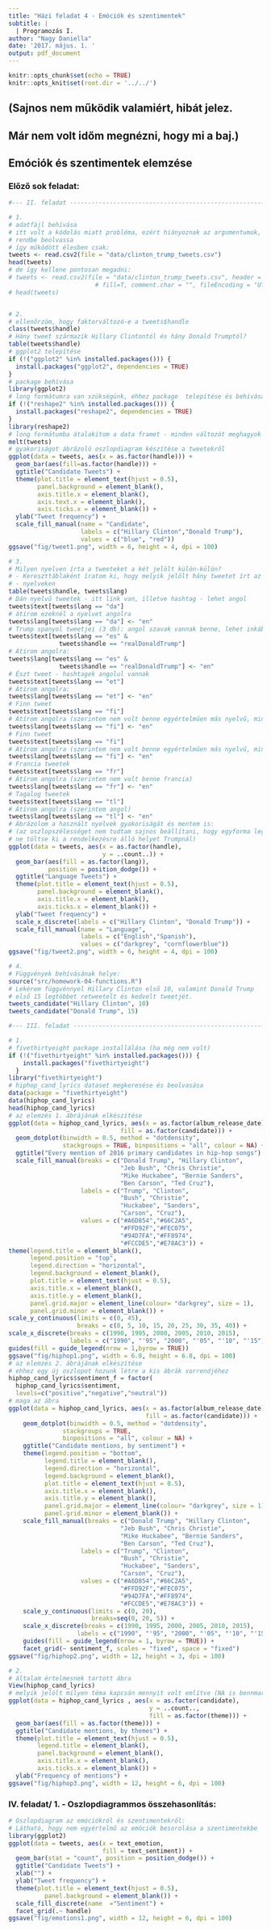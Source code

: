 ```yaml
---
title: "Házi feladat 4 - Emóciók és szentimentek"
subtitle: |
  | Programozás I.
author: "Nagy Daniella"
date: '2017. május. 1. '
output: pdf_document
---
```


```r
knitr::opts_chunk$set(echo = TRUE)
knitr::opts_knit$set(root.dir = '../../')
```
## (Sajnos nem működik valamiért, hibát jelez. 
## Már nem volt időm megnézni, hogy mi a baj.)

## Emóciók és szentimentek elemzése
### Előző sok feladat:
```r
#--- II. feladat ---------------------------------------------------------------

# 1.
# adatfájl behívása
# itt volt a kódolás miatt probléma, ezért hiányoznak az argumentumok, hogy 
# rendbe beolvassa
# így működött élesben csak: 
tweets <- read.csv2(file = "data/clinton_trump_tweets.csv")
head(tweets)
# de így kellene pontosan megadni:
# tweets <- read.csv2(file = "data/clinton_trump_tweets.csv", header = T, sep = ";", quote = "\"",
                        # fill=T, comment.char = "", fileEncoding = "UTF-8")
# head(tweets)


# 2.
# ellenőrzöm, hogy faktorváltozó-e a tweets$handle
class(tweets$handle)
# Hány tweet származik Hillary Clintontól és hány Donald Trumptól?
table(tweets$handle)
# ggplot2 telepítése
if (!("ggplot2" %in% installed.packages())) {
  install.packages("ggplot2", dependencies = TRUE)
}
# package behívása
library(ggplot2)
# long formátumra van szükségünk, ehhez package  telepítése és behívása
if (!("reshape2" %in% installed.packages())) {
  install.packages("reshape2", dependencies = TRUE)
}
library(reshape2)
# long formátumba átalakítom a data framet - minden változót meghagyok
melt(tweets)
# gyakoriságot ábrázoló oszlopdiagram készítése a tweetekről
ggplot(data = tweets, aes(x = as.factor(handle))) + 
  geom_bar(aes(fill=as.factor(handle))) +
  ggtitle("Candidate Tweets") +
  theme(plot.title = element_text(hjust = 0.5),
        panel.background = element_blank(),
        axis.title.x = element_blank(),
        axis.text.x = element_blank(),
        axis.ticks.x = element_blank()) +
  ylab("Tweet frequency") +
  scale_fill_manual(name = "Candidate",
                    labels = c("Hillary Clinton","Donald Trump"),
                    values = c("blue", "red")) 
ggsave("fig/tweet1.png", width = 6, height = 4, dpi = 100)

# 3.
# Milyen nyelven írta a tweeteket a két jelölt külön-külön?
# - Kereszttáblaként íratom ki, hogy melyik jelölt hány tweetet írt az egyes
# - nyelveken
table(tweets$handle, tweets$lang)
# Dán nyelvű tweetek - itt link van, illetve hashtag - lehet angol
tweets$text[tweets$lang == "da"]
# átírom ezeknél a nyelvet angolra
tweets$lang[tweets$lang == "da"] <- "en"
# Trump spanyol tweetjei (3 db): angol szavak vannak benne, lehet inkább angol
tweets$text[tweets$lang == "es" & 
              tweets$handle == "realDonaldTrump"]
# Átírom angolra:
tweets$lang[tweets$lang == "es" & 
              tweets$handle == "realDonaldTrump"] <- "en"
# Észt tweet - hashtagek angolul vannak
tweets$text[tweets$lang == "et"]
# Átírom angolra:
tweets$lang[tweets$lang == "et"] <- "en"
# Finn tweet
tweets$text[tweets$lang == "fi"]
# Átírom angolra (szerintem nem volt benne egyértelműen más nyelvű, mint angol)
tweets$lang[tweets$lang == "fi"] <- "en"
# Finn tweet
tweets$text[tweets$lang == "fi"]
# Átírom angolra (szerintem nem volt benne egyértelműen más nyelvű, mint angol)
tweets$lang[tweets$lang == "fi"] <- "en"
# Francia tweetek
tweets$text[tweets$lang == "fr"]
# Átírom angolra (szerintem nem volt benne francia)
tweets$lang[tweets$lang == "fr"] <- "en"
# Tagalog tweetek
tweets$text[tweets$lang == "tl"]
# Átírom angolra (szerintem angol)
tweets$lang[tweets$lang == "tl"] <- "en"
# Ábrázolom a használt nyelvek gyakoriságát és mentem is:
# (az oszlopszélességet nem tudtam sajnos beállítani, hogy egyforma legyen, és
# ne töltse ki a rendelkezésre álló helyet Trumpnál)
ggplot(data = tweets, aes(x = as.factor(handle), 
                          y = ..count..)) + 
  geom_bar(aes(fill = as.factor(lang)), 
           position = position_dodge()) +
  ggtitle("Language Tweets") +
  theme(plot.title = element_text(hjust = 0.5),
        panel.background = element_blank(),
        axis.title.x = element_blank(),
        axis.ticks.x = element_blank()) +
  ylab("Tweet frequency") +
  scale_x_discrete(labels = c("Hillary Clinton", "Donald Trump")) +
  scale_fill_manual(name = "Language",
                    labels = c("English","Spanish"),
                    values = c("darkgrey", "cornflowerblue"))
ggsave("fig/tweet2.png", width = 6, height = 4, dpi = 100)

# 4.
# Függvények behívásának helye:
source("src/homework-04-functions.R")
# Lekérem függvénnyel Hillary Clinton első 10, valamint Donald Trump 
# első 15 legtöbbet retweetelt és kedvelt tweetjét.
tweets_candidate("Hillary Clinton", 10)
tweets_candidate("Donald Trump", 15)

#--- III. feladat --------------------------------------------------------------

# 1.
# fivethirtyeight package installálása (ha még nem volt)
if (!("fivethirtyeight" %in% installed.packages())) {
    install.packages("fivethirtyeight")
  }
library("fivethirtyeight")
# hiphop_cand_lyrics dataset megkeresése és beolvasása
data(package = "fivethirtyeight")
data(hiphop_cand_lyrics)
head(hiphop_cand_lyrics)
# az elemzés 1. ábrájának elkészítése
ggplot(data = hiphop_cand_lyrics, aes(x = as.factor(album_release_date),
                               fill = as.factor(candidate))) +
  geom_dotplot(binwidth = 0.5, method = "dotdensity", 
               stackgroups = TRUE, binpositions = "all", colour = NA) +
  ggtitle("Every mention of 2016 primary candidates in hip-hop songs") +
  scale_fill_manual(breaks = c("Donald Trump", "Hillary Clinton",
                               "Jeb Bush", "Chris Christie",
                               "Mike Huckabee", "Bernie Sanders",
                               "Ben Carson", "Ted Cruz"),
                    labels = c("Trump", "Clinton",
                               "Bush", "Christie",
                               "Huckabee", "Sanders",
                               "Carson", "Cruz"),
                    values = c("#A6D854","#66C2A5",
                               "#FFD92F","#FEC075",
                               "#94D7FA","#FF8974",
                               "#FCCDE5","#E78AC3")) +
theme(legend.title = element_blank(),
      legend.position = "top",
      legend.direction = "horizontal",
      legend.background = element_blank(),
      plot.title = element_text(hjust = 0.5),
      axis.title.x = element_blank(),
      axis.title.y = element_blank(),
      panel.grid.major = element_line(colour= "darkgrey", size = 1),
      panel.grid.minor = element_blank()) +
scale_y_continuous(limits = c(0, 45),
                   breaks = c(0, 5, 10, 15, 20, 25, 30, 35, 40)) + 
scale_x_discrete(breaks = c(1990, 1995, 2000, 2005, 2010, 2015),
                 labels = c("1990", "'95", "2000", "'05", "'10", "'15")) +
guides(fill = guide_legend(nrow = 1,byrow = TRUE))
ggsave("fig/hiphop1.png", width = 6.8, height = 6.8, dpi = 100)
# az elemzés 2. ábrájának elkészítése
# ehhez egy új oszlopot hozunk létre a kis ábrák sorrendjéhez
hiphop_cand_lyrics$sentiment_f = factor(
  hiphop_cand_lyrics$sentiment,
  levels=c("positive","negative","neutral"))
# maga az ábra
ggplot(data = hiphop_cand_lyrics, aes(x = as.factor(album_release_date),
                                      fill = as.factor(candidate))) + 
    geom_dotplot(binwidth = 0.5, method = "dotdensity", 
               stackgroups = TRUE, 
               binpositions = "all", colour = NA) +
    ggtitle("Candidate mentions, by sentiment") +
    theme(legend.position = "bottom",
          legend.title = element_blank(),
          legend.direction = "horizontal",
          legend.background = element_blank(),
          plot.title = element_text(hjust = 0.5),
          axis.title.x = element_blank(),
          axis.title.y = element_blank(),
          panel.grid.major = element_line(colour= "darkgrey", size = 1),
          panel.grid.minor = element_blank()) + 
    scale_fill_manual(breaks = c("Donald Trump", "Hillary Clinton",
                               "Jeb Bush", "Chris Christie",
                               "Mike Huckabee", "Bernie Sanders",
                               "Ben Carson", "Ted Cruz"),
                    labels = c("Trump", "Clinton",
                               "Bush", "Christie",
                               "Huckabee", "Sanders",
                               "Carson", "Cruz"),
                    values = c("#A6D854","#66C2A5",
                               "#FFD92F","#FEC075",
                               "#94D7FA","#FF8974",
                               "#FCCDE5","#E78AC3")) +
    scale_y_continuous(limits = c(0, 20),
                       breaks=seq(0, 20, 5)) +
    scale_x_discrete(breaks = c(1990, 1995, 2000, 2005, 2010, 2015),
                   labels = c("1990", "'95", "2000", "'05", "'10", "'15")) +
    guides(fill = guide_legend(nrow = 1, byrow = TRUE)) +  
    facet_grid(~ sentiment_f, scales = "fixed", space = "fixed")
ggsave("fig/hiphop2.png", width = 12, height = 3, dpi = 100)

# 2.
# általam értelmesnek tartott ábra
View(hiphop_cand_lyrics)
# melyik jelölt milyen téma kapcsán mennyit volt említve (NA is bennmarad): 
ggplot(data = hiphop_cand_lyrics , aes(x = as.factor(candidate),
                                       y = ..count..,
                                       fill = as.factor(theme))) + 
  geom_bar(aes(fill = as.factor(theme))) +
  ggtitle("Candidate mentions, by themes") +
  theme(plot.title = element_text(hjust = 0.5),
        legend.title = element_blank(),
        panel.background = element_blank(),
        axis.title.x = element_blank(),
        axis.ticks.x = element_blank()) +
  ylab("Frequency of mentions") +
ggsave("fig/hiphop3.png", width = 12, height = 6, dpi = 100)
```

### IV. feladat/ 1. - Oszlopdiagrammos összehasonlítás:
```r
# Oszlopdiagram az emóciókról és szentimentekről:
# Látható, hogy nem egyértelmű az emóciók besorolása a szentimentekbe
library(ggplot2)
ggplot(data = tweets, aes(x = text_emotion, 
                          fill = text_sentiment)) + 
  geom_bar(stat = "count", position = position_dodge()) +
  ggtitle("Candidate Tweets") +
  xlab("") +
  ylab("Tweet frequency") +
  theme(plot.title = element_text(hjust = 0.5), 
          panel.background = element_blank()) +
  scale_fill_discrete(name  ="Sentiment") +
  facet_grid(.~ handle)
ggsave("fig/emotions1.png", width = 12, height = 6, dpi = 100)
```
